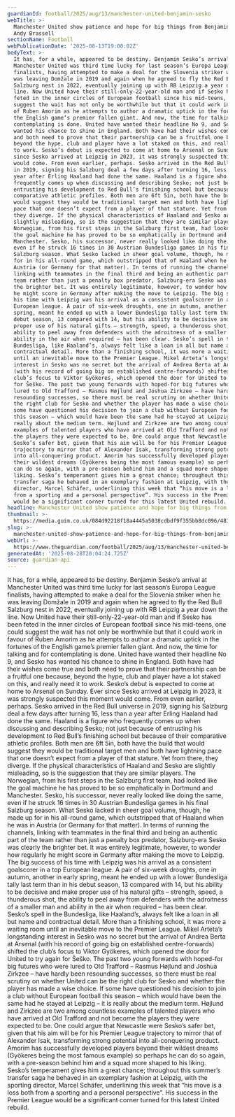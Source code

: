 ```yaml
---
guardianId: football/2025/aug/13/manchester-united-benjamin-sesko
webTitle: >-
  Manchester United show patience and hope for big things from Benjamin Sesko |
  Andy Brassell
sectionName: Football
webPublicationDate: '2025-08-13T19:00:02Z'
bodyText: >-
  It has, for a while, appeared to be destiny. Benjamin Sesko’s arrival at
  Manchester United was third time lucky for last season’s Europa League
  finalists, having attempted to make a deal for the Slovenia striker when he
  was leaving Domžale in 2019 and again when he agreed to fly the Red Bull
  Salzburg nest in 2022, eventually joining up with RB Leipzig a year down the
  line. Now United have their still-only-22-year-old man and if Sesko has been
  feted in the inner circles of European football since his mid-teens, one could
  suggest the wait has not only be worthwhile but that it could work in favour
  of Ruben Amorim as he attempts to author a dramatic uptick in the fortunes of
  the English game’s premier fallen giant. And now, the time for talking and for
  contemplating is done. United have wanted their headline No 9, and Sesko has
  wanted his chance to shine in England. Both have had their wishes come true
  and both need to prove that their partnership can be a fruitful one because,
  beyond the hype, club and player have a lot staked on this, and really need it
  to work. Sesko’s debut is expected to come at home to Arsenal on Sunday. Ever
  since Sesko arrived at Leipzig in 2023, it was strongly suspected this moment
  would come. From even earlier, perhaps. Sesko arrived in the Red Bull universe
  in 2019, signing his Salzburg deal a few days after turning 16, less than a
  year after Erling Haaland had done the same. Haaland is a figure who
  frequently comes up when discussing and describing Sesko; not just because of
  entrusting his development to Red Bull’s finishing school but because of their
  comparative athletic profiles. Both men are 6ft 5in, both have the build that
  would suggest they would be traditional target men and both have lightning
  pace that one doesn’t expect from a player of that stature. Yet from there,
  they diverge. If the physical characteristics of Haaland and Sesko are
  slightly misleading, so is the suggestion that they are similar players. The
  Norwegian, from his first steps in the Salzburg first team, had looked like
  the goal machine he has proved to be so emphatically in Dortmund and
  Manchester. Sesko, his successor, never really looked like doing the same,
  even if he struck 16 times in 30 Austrian Bundesliga games in his final
  Salzburg season. What Sesko lacked in sheer goal volume, though, he made up
  for in his all-round game, which outstripped that of Haaland when he was in
  Austria (or Germany for that matter). In terms of running the channels,
  linking with teammates in the final third and being an authentic part of the
  team rather than just a penalty box predator, Salzburg-era Sesko was clearly
  the brighter bet. It was entirely legitimate, however, to wonder how regularly
  he might score in Germany after making the move to Leipzig. The big success of
  his time with Leipzig was his arrival as a consistent goalscorer in a top
  European league. A pair of six-week droughts, one in autumn, another in early
  spring, meant he ended up with a lower Bundesliga tally last term than in his
  debut season, 13 compared with 14, but his ability to be decisive and make
  proper use of his natural gifts – strength, speed, a thunderous shot, the
  ability to peel away from defenders with the adroitness of a smaller man and
  ability in the air when required – has been clear. Sesko’s spell in the
  Bundesliga, like Haaland’s, always felt like a loan in all but name and
  contractual detail. More than a finishing school, it was more a waiting room
  until an inevitable move to the Premier League. Mikel Arteta’s longstanding
  interest in Sesko was no secret but the arrival of Andrea Berta at Arsenal
  (with his record of going big on established centre-forwards) shifted the
  club’s focus to Viktor Gyökeres, which opened the door for United to try again
  for Šeško. The past two young forwards with hoped-for big futures who were
  lured to Old Trafford – Rasmus Højlund and Joshua Zirkzee – have hardly been
  resounding successes, so there must be real scrutiny on whether United can be
  the right club for Sesko and whether the player has made a wise choice. If
  some have questioned his decision to join a club without European football
  this season – which would have been the same had he stayed at Leipzig – it is
  really about the medium term. Højlund and Zirkzee are two among countless
  examples of talented players who have arrived at Old Trafford and not become
  the players they were expected to be. One could argue that Newcastle were
  Sesko’s safer bet, given that his aim will be for his Premier League
  trajectory to mirror that of Alexander Isak, transforming strong potential
  into all-conquering product. Amorim has successfully developed players beyond
  their wildest dreams (Gyökeres being the most famous example) so perhaps he
  can do so again, with a pre-season behind him and a squad more shaped to his
  liking. Sesko’s temperament gives him a great chance; throughout this summer’s
  transfer saga he behaved in an exemplary fashion at Leipzig, with the sporting
  director, Marcel Schäfer, underlining this week that “his move is a loss both
  from a sporting and a personal perspective”. His success in the Premier League
  would be a significant corner turned for this latest United rebuild.
headline: Manchester United show patience and hope for big things from Benjamin Sesko
thumbnail: >-
  https://media.guim.co.uk/084d92218f18a4445a5038cdbdf9f355bb8dc096/481_0_4889_3910/500.jpg
slug: >-
  manchester-united-show-patience-and-hope-for-big-things-from-benjamin-sesko-or-andy-brassell
webUrl: >-
  https://www.theguardian.com/football/2025/aug/13/manchester-united-benjamin-sesko
generatedAt: '2025-08-28T20:04:24.725Z'
source: guardian-api
---
```

It has, for a while, appeared to be destiny. Benjamin Sesko’s arrival at Manchester United was third time lucky for last season’s Europa League finalists, having attempted to make a deal for the Slovenia striker when he was leaving Domžale in 2019 and again when he agreed to fly the Red Bull Salzburg nest in 2022, eventually joining up with RB Leipzig a year down the line. Now United have their still-only-22-year-old man and if Sesko has been feted in the inner circles of European football since his mid-teens, one could suggest the wait has not only be worthwhile but that it could work in favour of Ruben Amorim as he attempts to author a dramatic uptick in the fortunes of the English game’s premier fallen giant. And now, the time for talking and for contemplating is done. United have wanted their headline No 9, and Sesko has wanted his chance to shine in England. Both have had their wishes come true and both need to prove that their partnership can be a fruitful one because, beyond the hype, club and player have a lot staked on this, and really need it to work. Sesko’s debut is expected to come at home to Arsenal on Sunday. Ever since Sesko arrived at Leipzig in 2023, it was strongly suspected this moment would come. From even earlier, perhaps. Sesko arrived in the Red Bull universe in 2019, signing his Salzburg deal a few days after turning 16, less than a year after Erling Haaland had done the same. Haaland is a figure who frequently comes up when discussing and describing Sesko; not just because of entrusting his development to Red Bull’s finishing school but because of their comparative athletic profiles. Both men are 6ft 5in, both have the build that would suggest they would be traditional target men and both have lightning pace that one doesn’t expect from a player of that stature. Yet from there, they diverge. If the physical characteristics of Haaland and Sesko are slightly misleading, so is the suggestion that they are similar players. The Norwegian, from his first steps in the Salzburg first team, had looked like the goal machine he has proved to be so emphatically in Dortmund and Manchester. Sesko, his successor, never really looked like doing the same, even if he struck 16 times in 30 Austrian Bundesliga games in his final Salzburg season. What Sesko lacked in sheer goal volume, though, he made up for in his all-round game, which outstripped that of Haaland when he was in Austria (or Germany for that matter). In terms of running the channels, linking with teammates in the final third and being an authentic part of the team rather than just a penalty box predator, Salzburg-era Sesko was clearly the brighter bet. It was entirely legitimate, however, to wonder how regularly he might score in Germany after making the move to Leipzig. The big success of his time with Leipzig was his arrival as a consistent goalscorer in a top European league. A pair of six-week droughts, one in autumn, another in early spring, meant he ended up with a lower Bundesliga tally last term than in his debut season, 13 compared with 14, but his ability to be decisive and make proper use of his natural gifts – strength, speed, a thunderous shot, the ability to peel away from defenders with the adroitness of a smaller man and ability in the air when required – has been clear. Sesko’s spell in the Bundesliga, like Haaland’s, always felt like a loan in all but name and contractual detail. More than a finishing school, it was more a waiting room until an inevitable move to the Premier League. Mikel Arteta’s longstanding interest in Sesko was no secret but the arrival of Andrea Berta at Arsenal (with his record of going big on established centre-forwards) shifted the club’s focus to Viktor Gyökeres, which opened the door for United to try again for Šeško. The past two young forwards with hoped-for big futures who were lured to Old Trafford – Rasmus Højlund and Joshua Zirkzee – have hardly been resounding successes, so there must be real scrutiny on whether United can be the right club for Sesko and whether the player has made a wise choice. If some have questioned his decision to join a club without European football this season – which would have been the same had he stayed at Leipzig – it is really about the medium term. Højlund and Zirkzee are two among countless examples of talented players who have arrived at Old Trafford and not become the players they were expected to be. One could argue that Newcastle were Sesko’s safer bet, given that his aim will be for his Premier League trajectory to mirror that of Alexander Isak, transforming strong potential into all-conquering product. Amorim has successfully developed players beyond their wildest dreams (Gyökeres being the most famous example) so perhaps he can do so again, with a pre-season behind him and a squad more shaped to his liking. Sesko’s temperament gives him a great chance; throughout this summer’s transfer saga he behaved in an exemplary fashion at Leipzig, with the sporting director, Marcel Schäfer, underlining this week that “his move is a loss both from a sporting and a personal perspective”. His success in the Premier League would be a significant corner turned for this latest United rebuild.
